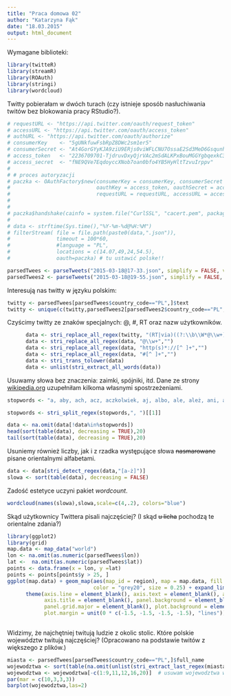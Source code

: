 ```yaml
---
title: "Praca domowa 02"
author: "Katarzyna Fąk"
date: "18.03.2015"
output: html_document
---
```


Wymagane biblioteki:
```r
library(twitteR)
library(streamR)
library(ROAuth)
library(stringi)
library(wordcloud)
```

Twitty pobierałam w dwóch turach (czy istnieje sposób nasłuchiwania twitów bez blokowania pracy RStudio?).

```r
# requestURL <- "https://api.twitter.com/oauth/request_token"
# accessURL <- "https://api.twitter.com/oauth/access_token"
# authURL <- "https://api.twitter.com/oauth/authorize"
# consumerKey    <- "5gUNkfuwFsbRpZ8DWc2sm1er5"
# consumerSecret <- "At4GorGYyKJA9ziU9ERjs0viWFLCNU7OssaE2Sd3MeD6Gsqunh"
# access_token   <- "2236709701-TjdruvDxyQjrVAc2mSdALKPxBouMGGYgbqexkC3"
# access_secret  <- "fNE9QVe7EqdoyccXNob7oan0bfo4YB5HyHltTzvuIrppv"
# 
# # proces autoryzacji
# paczka <- OAuthFactory$new(consumerKey = consumerKey, consumerSecret = consumerSecret, 
#                            oauthKey = access_token, oauthSecret = access_secret,
#                            requestURL = requestURL, accessURL = accessURL, authURL = authURL)
# 
# 
# paczka$handshake(cainfo = system.file("CurlSSL", "cacert.pem", package = "RCurl"))
# 
# data <- strftime(Sys.time(),"%Y-%m-%d@%H:%M")
# filterStream( file = file.path(paste0(data,".json")),
#               timeout = 100*60,
#               #language = "PL",
#               locations = c(14.07,49,24,54.5),
#               oauth=paczka) # tu ustawić polske!!

parsedTwees <- parseTweets("2015-03-18@17-33.json", simplify = FALSE, verbose = TRUE)
parsedTwees2 <- parseTweets("2015-03-18@19-55.json", simplify = FALSE, verbose = TRUE)
```

Interesują nas twitty w języku polskim:

```r
twitty <- parsedTwees[parsedTwees$country_code=="PL",]$text
twitty <- unique(c(twitty,parsedTwees2[parsedTwees2$country_code=="PL",]$text))
```

Czyścimy twitty ze znaków specjalnych: @, #, RT oraz nazw użytkowników.

```r
      data <- stri_replace_all_regex(twitty, "(RT|via)((?:\\b\\W*@\\w+)+)","") # usuwanie RT z poczatkow
      data <- stri_replace_all_regex(data, "@\\w+","")                         # usuwanie nazw @...
      data <- stri_replace_all_regex(data, "http(s)*://[^ ]+","")              # usuwanie linkow
      data <- stri_replace_all_regex(data, "#[^ ]+","")                        # usuwanie nazw #...
      data <- stri_trans_tolower(data)
      data <- unlist(stri_extract_all_words(data))
```

Usuwamy słowa bez znaczenia: zaimki, spójniki, itd. Dane ze strony [wikipedia.org](http://pl.wikipedia.org/wiki/Wikipedia:Stopwords) uzupełniłam kilkoma własnymi spostrzeżeniami.

```r
stopwords <- "a, aby, ach, acz, aczkolwiek, aj, albo, ale, ależ, ani, aż, bardziej, bardzo, bo, bowiem, by, byli, bynajmniej, być, był, była, było, były, będzie, będą, cali, cała, cały, ci, cię, ciebie, co, cokolwiek, coś, czasami, czasem, czemu, czy, czyli, daleko, dla, dlaczego, dlatego, do, dobrze, dokąd, dość, dużo, dwa, dwaj, dwie, dwoje, dziś, dzisiaj, gdy, gdyby, gdyż, gdzie, gdziekolwiek, gdzieś, i, ich, ile, im, inna, inne, inny, innych, iż, ja, ją, jak, jakaś, jakby, jaki, jakichś, jakie, jakiś, jakiż, jakkolwiek, jako, jakoś, je, jeden, jedna, jedno, jednak, jednakże, jego, jej, jemu, jest, jestem, jeszcze, jeśli, jeżeli, już, ją, każdy, kiedy, kilka, kimś, kto, ktokolwiek, ktoś, która, które, którego, której, który, których, którym, którzy, ku, lat, lecz, lub, ma, mają, mało, mam, mi, mimo, między, mną, mnie, mogą, moi, moim, moja, moje, może, możliwe, można, mój, mu, musi, my, na, nad, nam, nami, nas, nasi, nasz, nasza, nasze, naszego, naszych, natomiast, natychmiast, nawet, nią, nic, nich, nie, niech, niego, niej, niemu, nigdy, nim, nimi, niż, no, o, obok, od, około, on, ona, one, oni, ono, oraz, oto, owszem, pan, pana, pani, po, pod, podczas, pomimo, ponad, ponieważ, powinien, powinna, powinni, powinno, poza, prawie, przecież, przed, przede, przedtem, przez, przy, roku, również, sama, są, się, skąd, sobie, sobą, sposób, swoje, ta, tak, taka, taki, takie, także, tam, te, tego, tej, temu, ten, teraz, też, to, tobą, tobie, toteż, trzeba, tu, tutaj, twoi, twoim, twoja, twoje, twym, twój, ty, tych, tylko, tym, u, w, wam, wami, was, wasz, wasza, wasze, we, według, wiele, wielu, więc, więcej, wszyscy, wszystkich, wszystkie, wszystkim, wszystko, wtedy, wy, właśnie, z, za, zapewne, zawsze, ze, zł, znowu, znów, został, żaden, żadna, żadne, żadnych, że, żeby, you, so, in, lt, me, xx, xd, is, gt, of, and, this, ll, the, x, d, ok, czym, km, are, tt, на, tą, oo,as, a, la, es, there, oh, ik, h, deze, dm, cc, xddd, xxx, xdd, o.o, an, amp, aaa, xdd, y, i'm, i'll, oj, etc, haha, rt, r, raz, ej, oo, go, lol, de, cet, takich, een, it, ew, hahaha, oki, but, with, sa, it's, at, en, c, 1k, for, that, about, że1, juz, aw, b, mamy, what, sie, eh, tez, bez, cie, will, hi, jesteś, same, da, razu, very, be, can't, from, będę, mogę, chcę, trochę, chciałabym, inaczej, robi, lepiej, chce, chyba, możesz, much, muszę, dobra, dobre, musze, your, nadal, cos,jakis, moją, bym, se, znow, byłam, bylo, cos, mozemy, możemy, jestesmy, jesteśmy, tyle, bede, jakąś, jakas, jakąs, jakaś, mojego, et, min, as, where, jakis, follow"
```

```r
stopwords <- stri_split_regex(stopwords,", ")[[1]]

data <- na.omit(data[!data%in%stopwords])
head(sort(table(data), decreasing = TRUE),20)
tail(sort(table(data), decreasing = TRUE),20)
```

Usuniemy również liczby, jak i z rzadka występujące słowa ~~nasmarowane~~ pisane orientalnymi alfabetami.

```r
data <- data[stri_detect_regex(data,"[a-ż]")]
slowa <- sort(table(data), decreasing = FALSE)
```

Zadość estetyce uczyni pakiet *wordcount*.

```r
wordcloud(names(slowa),slowa,scale=c(4,.2), colors="blue")
```

Skąd użytkownicy Twittera pisali najczęściej? (I skąd ~~u licha~~ pochodzą te orientalne zdania?)

```r
library(ggplot2)
library(grid)
map.data <- map_data("world")
lon <- na.omit(as.numeric(parsedTwees$lon))
lat <-  na.omit(as.numeric(parsedTwees$lat))
points <- data.frame(x = lon, y =lat)
points <- points[points$y > 25, ]
ggplot(map.data) + geom_map(aes(map_id = region), map = map.data, fill = "white", 
                            color = "grey20", size = 0.25) + expand_limits(x = range(lon), y = range(lat)) + 
      theme(axis.line = element_blank(), axis.text = element_blank(), axis.ticks = element_blank(), 
            axis.title = element_blank(), panel.background = element_blank(), panel.border = element_blank(), 
            panel.grid.major = element_blank(), plot.background = element_blank(), 
            plot.margin = unit(0 * c(-1.5, -1.5, -1.5, -1.5), "lines")) + geom_point(data = points, 
                                                                                     aes(x = x, y = y), size = 1, alpha = 1/5, color = "darkblue")

```

Widzimy, że najchętniej twitują ludzie z okolic stolic.
Które polskie województw twitują najczęściej?
(Opracowano na podstawie twitów z większego z plików.)

```r

miasta <- parsedTwees[parsedTwees$country_code=="PL",]$full_name
wojewodztwa <- sort(table(na.omit(unlist(stri_extract_last_regex(miasta, "(?<=, ).+")))))
wojewodztwa <- wojewodztwa[-c(1:9,11,12,16,20)]  # usuwam wojewodztwa w stylu: "Polen","Polska"
par(mar = c(10,3,3,3))
barplot(wojewodztwa,las=2)

```